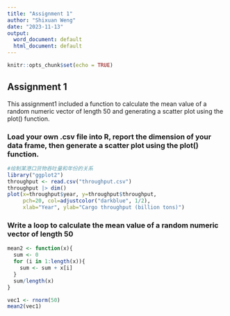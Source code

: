 ```yaml
---
title: "Assignment 1"
author: "Shixuan Weng"
date: "2023-11-13"
output:
  word_document: default
  html_document: default
---
```


```r
knitr::opts_chunk$set(echo = TRUE)
```

## Assignment 1

This assignment1 included a function to calculate the mean value of a random numeric vector of length 50 and generating a scatter plot using the plot() function.

### Load your own .csv file into R, report the dimension of your data frame, then generate a scatter plot using the plot() function.

```r
#绘制某港口货物吞吐量和年份的关系
library("ggplot2")
throughput <- read.csv("throughput.csv")
throughput |> dim()
plot(x=throughput$year, y=throughput$throughput,
     pch=20, col=adjustcolor("darkblue", 1/2),
     xlab="Year", ylab="Cargo throughput (billion tons)")
```

### Write a loop to calculate the mean value of a random numeric vector of length 50

```r
mean2 <- function(x){
  sum <- 0
  for (i in 1:length(x)){
    sum <- sum + x[i]
  }
  sum/length(x)
}

vec1 <- rnorm(50)
mean2(vec1)
```